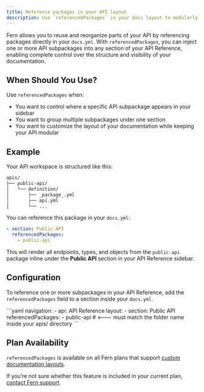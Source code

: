 ```yaml
---
title: Reference packages in your API layout
description: Use `referencedPackages` in your docs layout to modularly include subpackages within custom sections of your API Reference.
---
```


Fern allows you to reuse and reorganize parts of your API by referencing packages directly in your `docs.yml`. With `referencedPackages`, you can inject one or more API subpackages into any section of your API Reference, enabling complete control over the structure and visibility of your documentation.

## When Should You Use?

Use `referencedPackages` when:
- You want to control where a specific API subpackage appears in your sidebar
- You want to group multiple subpackages under one section
- You want to customize the layout of your documentation while keeping your API modular

## Example

Your API workspace is structured like this:

```bash
apis/
├── public-api/
│   └── definition/
│       ├── _package_.yml
│       ├── api.yml
│       └── ...
```

You can reference this package in your `docs.yml`:

```yaml title="docs.yml"
- section: Public API
  referencedPackages:
    - public-api
```

This will render all endpoints, types, and objects from the `public-api` package inline under the **Public API** section in your API Reference sidebar.

## Configuration

To reference one or more subpackages in your API Reference, add the `referencedPackages` field to a section inside your `docs.yml`.

<CodeBlock title="docs.yml">
```yaml
navigation:
  - api: API Reference
    layout:
      - section: Public API
        referencedPackages:
          - public-api  # <--- must match the folder name inside your apis/ directory
```
</CodeBlock>

## Plan Availability

`referencedPackages` is available on all Fern plans that support [custom documentation layouts](/learn/docs/building-your-docs/navigation).

If you’re not sure whether this feature is included in your current plan, [contact Fern support](https://buildwithfern.com/contact).
